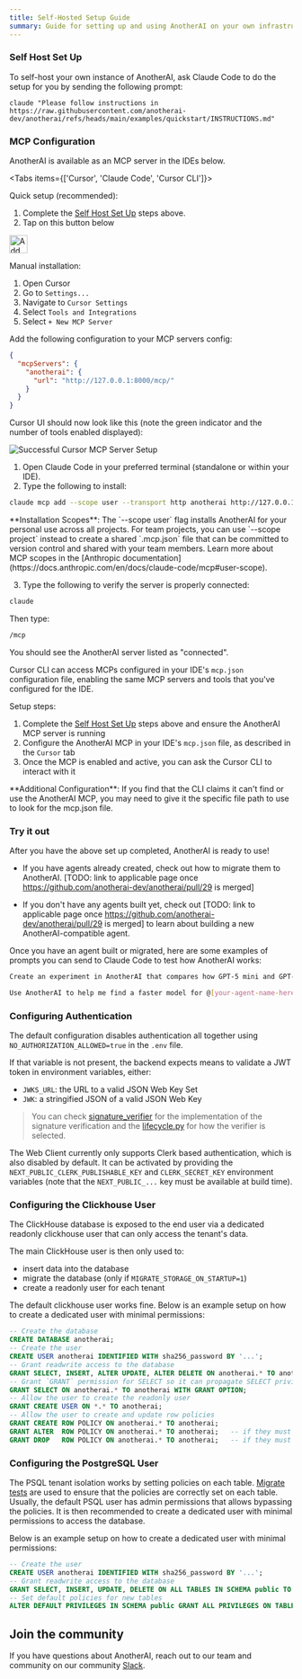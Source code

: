 ```yaml
---
title: Self-Hosted Setup Guide
summary: Guide for setting up and using AnotherAI on your own infrastructure
---
```



### Self Host Set Up

To self-host your own instance of AnotherAI, ask Claude Code to do the setup for you by sending the following prompt:

```
claude "Please follow instructions in https://raw.githubusercontent.com/anotherai-dev/anotherai/refs/heads/main/examples/quickstart/INSTRUCTIONS.md"
```

### MCP Configuration

AnotherAI is available as an MCP server in the IDEs below.

<Tabs items={['Cursor', 'Claude Code', 'Cursor CLI']}>

<Tab value="Cursor">

Quick setup (recommended):
1. Complete the [Self Host Set Up](#self-host-set-up) steps above.
2. Tap on this button below

<a href="cursor://anysphere.cursor-deeplink/mcp/install?name=anotherai&config=eyJ1cmwiOiJodHRwOi8vMTI3LjAuMC4xOjgwMDAvbWNwLyJ9"><img src="https://cursor.com/deeplink/mcp-install-dark.svg" alt="Add anotherai MCP server to Cursor" height="32" /></a>

Manual installation:

1. Open Cursor
2. Go to `Settings...`
3. Navigate to `Cursor Settings`
4. Select `Tools and Integrations`
5. Select `+ New MCP Server`

Add the following configuration to your MCP servers config:

```json
{
  "mcpServers": {
    "anotherai": {
      "url": "http://127.0.0.1:8000/mcp/"
    }
  }
}
```

Cursor UI should now look like this (note the green indicator and the number of tools enabled displayed):

![Successful Cursor MCP Server Setup](/images/mcp/cursor-setup-ok.png)

</Tab>

<Tab value="Claude Code">

  1. Open Claude Code in your preferred terminal (standalone or within your IDE).
  2. Type the following to install:

  ```bash
  claude mcp add --scope user --transport http anotherai http://127.0.0.1:8000/mcp/
  ```

  <Callout type="info">
  **Installation Scopes**: The `--scope user` flag installs AnotherAI for your personal use across all projects. For team projects, you can use `--scope project` instead to create a shared `.mcp.json` file that can be committed to version control and shared with your team members. Learn more about MCP scopes in the [Anthropic documentation](https://docs.anthropic.com/en/docs/claude-code/mcp#user-scope).
  </Callout>

  3. Type the following to verify the server is properly connected:

  ```bash
claude
```

Then type:
```bash
/mcp 
```

You should see the AnotherAI server listed as "connected".

</Tab>

<Tab value="Cursor CLI">

Cursor CLI can access MCPs configured in your IDE's  `mcp.json` configuration file, enabling the same MCP servers and tools that you've configured for the IDE.

Setup steps:

1. Complete the [Self Host Set Up](#self-host-set-up) steps above and ensure the AnotherAI MCP server is running
2. Configure the AnotherAI MCP in your IDE's `mcp.json` file, as described in the `Cursor` tab
3. Once the MCP is enabled and active, you can ask the Cursor CLI to interact with it

<Callout type="info">
**Additional Configuration**: If you find that the CLI claims it can't find or use the AnotherAI MCP, you may need to give it the specific file path to use to look for the mcp.json file.
</Callout>

</Tab>

</Tabs>

### Try it out

After you have the above set up completed, AnotherAI is ready to use!

- If you have agents already created, check out how to migrate them to AnotherAI. [TODO: link to applicable page once https://github.com/anotherai-dev/anotherai/pull/29 is merged]

- If you don't have any agents built yet, check out [TODO: link to applicable page once https://github.com/anotherai-dev/anotherai/pull/29 is merged] to learn about building a new AnotherAI-compatible agent.


Once you have an agent built or migrated, here are some examples of prompts you can send to Claude Code to test how AnotherAI works:

```bash
Create an experiment in AnotherAI that compares how GPT-5 mini and GPT-4 mini perform on @[your-agent-name-here].
```
```bash
Use AnotherAI to help me find a faster model for @[your-agent-name-here] while still maintaining accuracy.
```

### Configuring Authentication

The default configuration disables authentication all together using `NO_AUTHORIZATION_ALLOWED=true` in the `.env` file.

If that variable is not present, the backend expects means to validate a JWT token in environment variables, either:
- `JWKS_URL`: the URL to a valid JSON Web Key Set
- `JWK`: a stringified JSON of a valid JSON Web Key

> You can check [signature_verifier](/backend//core/utils/signature_verifier.py) for the implementation of the signature verification and the [lifecycle.py](/backend/protocol/_common/lifecycle.py) for how the verifier is selected.

The Web Client currently only supports Clerk based authentication, which is also disabled by default. It can be activated by providing the `NEXT_PUBLIC_CLERK_PUBLISHABLE_KEY` and `CLERK_SECRET_KEY` environment variables (note that the `NEXT_PUBLIC_...` key must be available at build time).

### Configuring the Clickhouse User

The ClickHouse database is exposed to the end user via a dedicated readonly clickhouse user that can only access the tenant's data.

The main ClickHouse user is then only used to:
- insert data into the database
- migrate the database (only if `MIGRATE_STORAGE_ON_STARTUP=1`)
- create a readonly user for each tenant

The default clickhouse user works fine. Below is an example setup on how to create a dedicated user with minimal permissions:

```sql
-- Create the database
CREATE DATABASE anotherai;
-- Create the user
CREATE USER anotherai IDENTIFIED WITH sha256_password BY '...';
-- Grant readwrite access to the database
GRANT SELECT, INSERT, ALTER UPDATE, ALTER DELETE ON anotherai.* TO anotherai;
-- Grant `GRANT` permission for SELECT so it can propagate SELECT privileges to the readonly user
GRANT SELECT ON anotherai.* TO anotherai WITH GRANT OPTION;
-- Allow the user to create the readonly user
GRANT CREATE USER ON *.* TO anotherai;
-- Allow the user to create and update row policies
GRANT CREATE ROW POLICY ON anotherai.* TO anotherai;
GRANT ALTER  ROW POLICY ON anotherai.* TO anotherai;   -- if they must edit
GRANT DROP   ROW POLICY ON anotherai.* TO anotherai;   -- if they must delete
```

### Configuring the PostgreSQL User

The PSQL tenant isolation works by setting policies on each table. [Migrate tests](/backend/core/storage/psql/migrations/migrate_test.py) are used to ensure that the policies are correctly set on each table. Usually, the default PSQL user has admin permissions that allows bypassing the policies. It is then recommended to create a dedicated user with minimal permissions to access the database.

Below is an example setup on how to create a dedicated user with minimal permissions:

```sql
-- Create the user
CREATE USER anotherai IDENTIFIED WITH sha256_password BY '...';
-- Grant readwrite access to the database
GRANT SELECT, INSERT, UPDATE, DELETE ON ALL TABLES IN SCHEMA public TO anotherai;
-- Set default policies for new tables
ALTER DEFAULT PRIVILEGES IN SCHEMA public GRANT ALL PRIVILEGES ON TABLES TO anotherai;
```

## Join the community

If you have questions about AnotherAI, reach out to our team and community on our community [Slack](https://join.slack.com/t/anotherai-dev/shared_invite/zt-3av2prezr-Lz10~8o~rSRQE72m_PyIJA).
